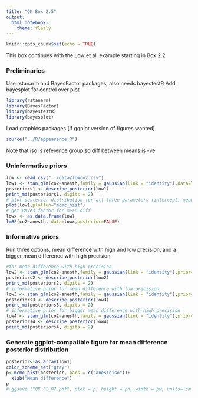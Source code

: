 ```yaml
---
title: "QK Box 2.5"
output: 
  html_notebook:
    theme: flatly
---
```


```r
knitr::opts_chunk$set(echo = TRUE)
```
This box continues with the Low et al. example starting in Box 2.2

### Preliminaries
Use rstanarm and BayesFactor packages; also needs bayestestR
Add bayesplot for control over plot
```r
library(rstanarm)
library(BayesFactor)
library(bayestestR)
library(bayesplot)

```
Load graphics packages (if ggplot version of figures wanted)
```r
source("../R/appearance.R")
```

Note that iso is reference group so diff between means is -ve

### Uninformative priors
```r
low <- read_csv("../data/lowco2.csv")
low1 <- stan_glm(co2~anesth,family = gaussian(link = "identity"),data=low)
posteriors1 <- describe_posterior(low1)
print_md(posteriors1, digits = 2)
# plot posterior distribution for all three parameters (intercept, mean diff, sigma)
plot(low1,plotfun="mcmc_hist")
# get Bayes factor for mean diff
lowx <- as.data.frame(low)
lmBF(co2~anesth, data=lowx,posterior=FALSE)
```
### Informative priors 
Run three options, mean difference with high and low precision, and a bigger mean difference with high precision
```r
#for mean difference with high precision
low2 <- stan_glm(co2~anesth,family = gaussian(link = "identity"),prior=normal(-25,5),data=low)
posteriors2 <- describe_posterior(low2)
print_md(posteriors2, digits = 2)
# informative prior for mean difference with low precision
low3 <- stan_glm(co2~anesth,family = gaussian(link = "identity"),prior=normal(-25,20),data=low)
posteriors3 <- describe_posterior(low3)
print_md(posteriors3, digits = 2)
# informative prior for bigger mean difference with high precision
low4 <- stan_glm(co2~anesth,family = gaussian(link = "identity"),prior=normal(-50,5),data=low)
posteriors4 <- describe_posterior(low4)
print_md(posteriors4, digits = 2)
```
### Generate ggplot-compatible figure for mean difference posterior distribution
```r
posterior<-as.array(low1)
color_scheme_set("gray")
p<-mcmc_hist(posterior, pars = c("anesthiso"))+
  xlab("Mean difference")
p
# ggsave ("QK F2_07.pdf", plot = p, height = ph, width = pw, units='cm')

```

